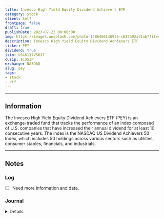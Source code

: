 ```yaml
---
title: Invesco High Yield Equity Dividend Achievers ETF
category: Stock
client: Self
frontpage: false
draft: true
publishDate: 2023-07-23 00:00:00
img: https://images.unsplash.com/photo-1486406146926-c627a92ad1ab?fit=crop&w=1400&h=700&q=75
description: Invesco High Yield Equity Dividend Achievers ETF
ticker: PEY
dividend: true
isin: US46137V5637
cusip: $CUSIP
exchange: NASDAQ
slug: pey
tags:
- stock
- etf
---
```



<MDXLayer title={frontmatter.title} description={frontmatter.description}>
<Widget img={frontmatter.img} skeleton={false}>

<MDXHero content={frontmatter} />

<MDXJS>
<TradingView data={`${frontmatter.exchange}:${frontmatter.ticker}`} />
</MDXJS>

<MDXJS>

---

## Information

The Invesco High Yield Equity Dividend Achievers ETF (PEY) is an exchange-traded fund that tracks the performance of an index composed of U.S. companies that have increased their annual dividend for at least 10 consecutive years.
The index is the NASDAQ US Dividend Achievers 50 Index, which includes 50 holdings across various sectors such as utilities, consumer staples, financials, and industrials. 

---

## Notes

### Log

- [ ] Need more information and data.


### Journal

<Details data="J1">

#### J1
##### 2023-07-23

Added Asset.

</Details>


</MDXJS>
</Widget>
</MDXLayer>